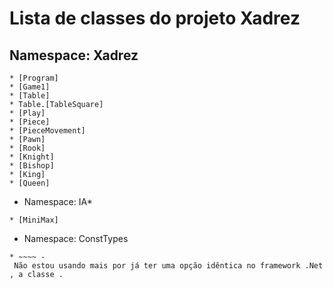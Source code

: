 =Lista de classes do projeto Xadrez=

==Namespace: Xadrez==

 * [Program]
 * [Game1]
 * [Table]
 * Table.[TableSquare]
 * [Play]
 * [Piece]
 * [PieceMovement]
 * [Pawn]
 * [Rook]
 * [Knight]
 * [Bishop]
 * [King]
 * [Queen]

*Namespace: IA*

 * [MiniMax]

*Namespace: ConstTypes

 * ~~{{{Table_Position}}}~~ - Não estou usando mais por já ter uma opção idêntica no framework .Net, a classe {{{Point}}}.